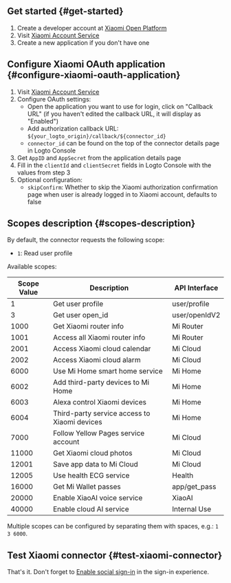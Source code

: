 ## Get started \{#get-started}

1. Create a developer account at [Xiaomi Open Platform](https://dev.mi.com/)
2. Visit [Xiaomi Account Service](https://dev.mi.com/passport/oauth2/applist)
3. Create a new application if you don't have one

## Configure Xiaomi OAuth application \{#configure-xiaomi-oauth-application}

1. Visit [Xiaomi Account Service](https://dev.mi.com/passport/oauth2/applist)
2. Configure OAuth settings:
   - Open the application you want to use for login, click on "Callback URL" (if you haven't edited the callback URL, it will display as "Enabled")
   - Add authorization callback URL: `${your_logto_origin}/callback/${connector_id}`
   - `connector_id` can be found on the top of the connector details page in Logto Console
3. Get `AppID` and `AppSecret` from the application details page
4. Fill in the `clientId` and `clientSecret` fields in Logto Console with the values from step 3
5. Optional configuration:
   - `skipConfirm`: Whether to skip the Xiaomi authorization confirmation page when user is already logged in to Xiaomi account, defaults to false

## Scopes description \{#scopes-description}

By default, the connector requests the following scope:

- `1`: Read user profile

Available scopes:

| Scope Value | Description                                  | API Interface |
| ----------- | -------------------------------------------- | ------------- |
| 1           | Get user profile                             | user/profile  |
| 3           | Get user open_id                             | user/openIdV2 |
| 1000        | Get Xiaomi router info                       | Mi Router     |
| 1001        | Access all Xiaomi router info                | Mi Router     |
| 2001        | Access Xiaomi cloud calendar                 | Mi Cloud      |
| 2002        | Access Xiaomi cloud alarm                    | Mi Cloud      |
| 6000        | Use Mi Home smart home service               | Mi Home       |
| 6002        | Add third-party devices to Mi Home           | Mi Home       |
| 6003        | Alexa control Xiaomi devices                 | Mi Home       |
| 6004        | Third-party service access to Xiaomi devices | Mi Home       |
| 7000        | Follow Yellow Pages service account          | Mi Cloud      |
| 11000       | Get Xiaomi cloud photos                      | Mi Cloud      |
| 12001       | Save app data to Mi Cloud                    | Mi Cloud      |
| 12005       | Use health ECG service                       | Health        |
| 16000       | Get Mi Wallet passes                         | app/get_pass  |
| 20000       | Enable XiaoAI voice service                  | XiaoAI        |
| 40000       | Enable cloud AI service                      | Internal Use  |

Multiple scopes can be configured by separating them with spaces, e.g.: `1 3 6000`.

## Test Xiaomi connector \{#test-xiaomi-connector}

That's it. Don't forget to [Enable social sign-in](https://docs.logto.io/connectors/social-connectors#enable-social-sign-in) in the sign-in experience.
